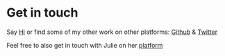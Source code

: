 # Get in touch
Say <a href="mailto:1926133@edu.vaniercollege.qc.ca"> Hi</a> or find some of my other work on other platforms: <a href="https://github.com/cryotechnic" target="_blank">Github</a> & <a href="https://twitter.com/CryoTechnical" target="_blank">Twitter</a>

Feel free to also get in touch with Julie on her <a href="mailto:platej@vaniercollege.qc.ca">platform</a>